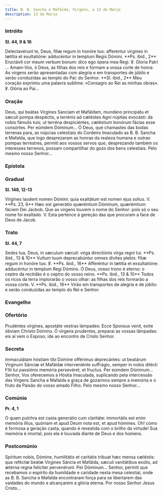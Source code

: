```yaml
---
title: B. B. Sancha e Mafalda, Virgens, a 13 de Março
description: 13 de Março
---
```


### Intróito

**Sl. 44, 9 & 16**

<div class="side-by-side not-content">
  <span>
    Delectavérunt te, Deus, fíliæ regum in honóre tuo: afferéntur vírgines in
    lætítia et exultatióne: adducéntur in templum Regis Dómini. **Ps. ibid., 2**
    Eructávit cor meum verbum bonum: dico ego ópera mea Regi. ℣. Gloria Patri
    ...
  </span>
  <span>
    Amam-Vos, ó Deus, as filhas dos reis e formam a vossa corte de honra: As
    virgens serão apresentadas com alegria e em transportes de júbilo e serão
    conduzidas ao templo do Pai: do Senhor. **Sl. ibid., 2** Meu coração
    exprimiu uma palavra sublime: «Consagro ao Rei as minhas obras». ℣. Glória
    ao Pai...
  </span>
</div>

### Oração

<div class="side-by-side not-content">
  <span>
    Deus, qui beátas Virgines Sanciam et Mafáldam, mundáno principátu et sæculi
    pompa despéctis, a terrénis ad cæléstes Agni núptias evocásti: da nobis
    fámulis tuis; ut terréna despiciéntes, cæléstium bonórum fácias esse
    consórtes. Per eúmdem Dóminum...
  </span>
  <span>
    Ó Deus, que chamastes das bodas terrenas para, as núpcias celestiais do
    Cordeiro Imaculado as B. B. Sancha e Mafalda, que logo desprezaram as honras
    da realeza humana e outras pompas terrestres, permiti aos vossos servos que,
    desprezando também os interesses terrenos, possam compartilhar do gozo dos
    bens celestiais. Pelo mesmo nosso Senhor...
  </span>
</div>

### Epístola


<LinkCard
  href="/missal/comumm/19muitasvirgensmartires#epístola"
  title="Muitas Virgens Mártires"
/>

### Gradual

**Sl. 148, 12-13**

<div class="side-by-side not-content">
  <span>
    Vírgines laudent nomen Dómini: quia exaltátum est nomen ejus solíus. V.
    **Ps. 23, 6** Hæc est generátio quæréntium Dóminum, quærémtium fáciem Dei
    Jacbob.
  </span>
  <span>
    Que as virgens louvem o nome do Senhor: pois só o seu nome foi exaltado. V.
    Esta pertence à gereção das que procuram a face de Deus de Jacob.
  </span>
</div>

### Trato

**Sl. 44, 7**

<div class="side-by-side not-content">
  <span>
    Sedes tua, Deus, in sæculum sæculi: virga directiónis virga regni tui. **Ps.
    ibid., 13 & 10** Vultum tuum deprecabúntur omnes divites plebis: filiæ regum
    in honóre tuo. ℣. **Ps. ibid., 16** Afferéntur in lætítia et exsultatióne:
    adducéntur in templum Regi Dómino.
  </span>
  <span>
    Ó Deus, vosso trono é eterno: o ceptro da rectidão é o ceptro do vosso
    reino. **Ps. ibid., 13 & 10** Todos os ricos da terra implorarão o vosso
    olhar: as filhas dos reis formarão a vossa corte. V. **Ps. ibid., 16** Virão
    em transportes de alegria e de júbilo: e serão conduzidas ao templo do Rei e
    Senhor.
  </span>
</div>

### Evangelho

<LinkCard
  href="/missal/comumm/17virgensmartires1#evangelho"
  title="Virgens Mártires - Missa Loquébar"
/>

### Ofertório

<div class="side-by-side not-content">
  <span>
    Prudéntes virgines, apostáte vestras lámpades: Ecce Sponsus venit, exite
    óbviam Christo Dómino.
  </span>
  <span>
    Ó virgens prudentes, preparai as vossas lâmpadas: eis aí vem o Esposo; ide
    ao encontro de Cristo Senhor.
  </span>
</div>

### Secreta

<div class="side-by-side not-content">
  <span>
    Immaculátam hóstiam tibi Dómine offérimus deprecántes: ut beatárum Virginum
    Sánciæ et Mafáldæ interveniénte suffrágio, semper in nobis dilécti Fílii tui
    passiónis memória persevéret, et fructus. Per eúmdem Dóminum...
  </span>
  <span>
    Senhor, Vos oferecemos a Hóstia Imaculada, suplicando pela intercessão das
    Virgens Sancha e Mafalda a graça de gozarmos sempre a memória e o fruto da
    Paixão do vosso amado Filho. Pelo mesmo nosso Senhor...
  </span>
</div>

### Comúnio

**Pr. 4, 1**

<div class="side-by-side not-content">
  <span>
    O quam pulchra est casta generátio cum claritáte: immortális est enim
    memória illíus, quóniam et apud Deum nota est, et apud hómines.
  </span>
  <span>
    Oh! como é formosa a geração casta, quando é revestida com o brilho da
    virtude! Sua memória é imortal; pois ela é louvada diante de Deus e dos
    homens.
  </span>
</div>

### Postcomúnio

<div class="side-by-side not-content">
  <span>
    Spíritum nobis, Dómine, humilitátis et caritátis tribuat hæc mensa cæléstis:
    qua reféctæ beátæ Virgines Sáncia et Mafálda, sæculi vanitátibus exútis, ad
    ætérna regna felíciter pervenérunt. Per Dóminum...
  </span>
  <span>
    Senhor, permiti que recebamos o espírito da humildade e caridade nesta mesa
    celestial, onde as B. B. Sancha e Mafalda encontraram força para se
    libertarem das vaidades do mundo e alcançarem a glória eterna. Por nosso
    Senhor Jesus Cristo...
  </span>
</div>
